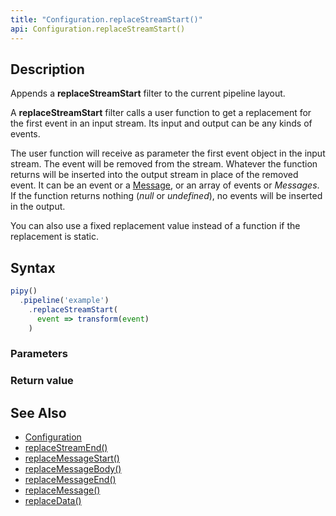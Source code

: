 ```yaml
---
title: "Configuration.replaceStreamStart()"
api: Configuration.replaceStreamStart()
---
```


## Description

Appends a **replaceStreamStart** filter to the current pipeline layout.

A **replaceStreamStart** filter calls a user function to get a replacement for the first event in an input stream. Its input and output can be any kinds of events.

<FilterDiagram
  name="replaceStreamStart"
  input="Event"
  output="Event"
/>

The user function will receive as parameter the first event object in the input stream. The event will be removed from the stream. Whatever the function returns will be inserted into the output stream in place of the removed event. It can be an event or a [Message](/reference/api/Message), or an array of events or _Messages_. If the function returns nothing (_null_ or _undefined_), no events will be inserted in the output.

You can also use a fixed replacement value instead of a function if the replacement is static.

## Syntax

``` js
pipy()
  .pipeline('example')
    .replaceStreamStart(
      event => transform(event)
    )
```

### Parameters

<Parameters/>

### Return value

<ReturnValue/>

## See Also

* [Configuration](/reference/api/Configuration)
* [replaceStreamEnd()](/reference/api/Configuration/replaceStreamEnd)
* [replaceMessageStart()](/reference/api/Configuration/replaceMessageStart)
* [replaceMessageBody()](/reference/api/Configuration/replaceMessageBody)
* [replaceMessageEnd()](/reference/api/Configuration/replaceMessageEnd)
* [replaceMessage()](/reference/api/Configuration/replaceMessage)
* [replaceData()](/reference/api/Configuration/replaceData)
